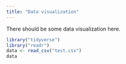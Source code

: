 ```yaml
---
title: "Data visualization"
---
```

    
There should be some data visualization here.   
```r
library("tidyverse")
library("readr")
data <- read_csv("test.csv")
data
```
